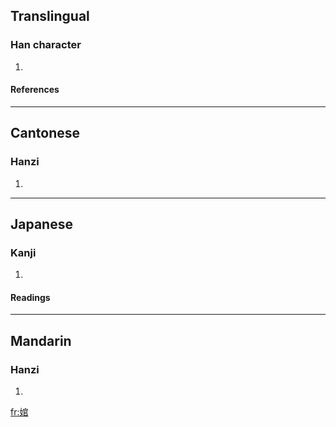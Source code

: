 ==Translingual==
===Han character===
{{Han char|rn=38|rad=女|as=08|sn=11|four=4347<sub>7</sub>|canj=女十口口 (VJRR)}}
# {{defn|Han|sort=女08}}
====References====
{{Han ref|kx=0265.070|dkj=06425|dj=0532.050|hdz=21061.150|uh=5A60|ud=23136|bh=D4CE|bd=54478}}

----
==Cantonese==
===Hanzi===
{{yue-hanzi|jyut=|y=waan1}}
# {{defn|Cantonese}}

----
==Japanese==
===Kanji===
{{ja-kanji|grade=|rs=女08}}
# {{defn|Japanese}} 
====Readings====
{{ja-readings|on=[[わん]] (wan), [[わつ]] (watsu), [[わち]] (wachi), [[かん]] (kan), [[くわつ]] (kuwatsu), [[ぐわち]] (guwachi)|kun=[[しなよい]] (shinayoi), [[みめよいさま]] (mimeyoisama)}}

----
==Mandarin==
===Hanzi===
{{cmn-hanzi|pin=[[wà]] (wa4)|wg=wa<sup>4</sup>}}
# {{defn|Mandarin}}

[[fr:婠]]